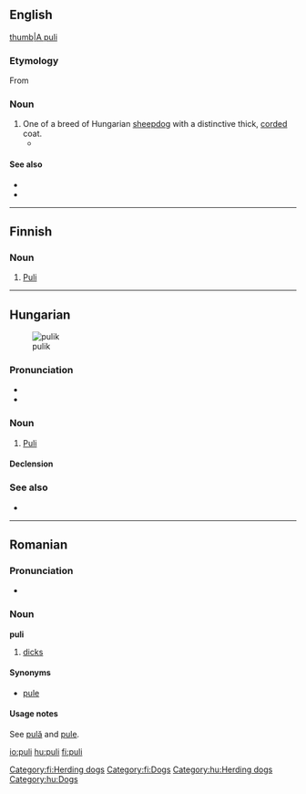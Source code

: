 ==English==
{{rfd|Blah blah freagin blah. Belongs at [[Puli]], where I moved it, but apparently moving is called deleting these days. If anything, this section should be listed as an alternate.}}

[[image:PuliDog.jpg|thumb|A puli]]
===Etymology===
From {{etyl|hu|en}} 

{{etystub}}

===Noun===
{{en-noun|pl2=pulik}}

# One of a breed of Hungarian [[sheepdog]] with a distinctive thick, [[corded]] coat.
#*{{quote-news|year=2009|date=February 11|author=Katie Thomas|title=10-Year-Old Spaniel Completes Comeback|work=New York Times|url=http://www.nytimes.com/2009/02/11/sports/othersports/11dogs.html
|passage=Other dogs competing in Best in Show were a standard poodle, a Scottish terrier, a '''puli''', a Brussels griffon and a Scottish deerhound. }}

====See also====
*{{pedialite}}
*{{commonslite}}

----

==Finnish==
{{wikipedia|lang=fi}}

===Noun===
{{infl|fi|noun}}

# [[Puli]]

[[Category:fi:Herding dogs]]
[[Category:fi:Dogs]]

----

==Hungarian==
[[File:Puli 30.jpg|thumb|pulik]]

===Pronunciation===
* {{IPA|/ˈpuli/|lang=hu}}
* {{hyphenation|pu|li}}

===Noun===
{{hu-noun|k}}

# [[Puli]]

====Declension====
{{hu-decl-k-back|pul|i}}{{hu-pos-tok|puli|ja}}

===See also===
* {{pedialite|lang=hu}}

[[Category:hu:Herding dogs]]
[[Category:hu:Dogs]]

----

==Romanian==

===Pronunciation===
*{{IPA|[pulʲ]|lang=ro}}

===Noun===
'''puli''' {{f|p}}

# {{plural of|pulă|lang=Romanian}} [[dicks]]

====Synonyms====
* [[pule]]

====Usage notes====
See [[pulă]] and [[pule#Usage notes|pule]].

[[io:puli]]
[[hu:puli]]
[[fi:puli]]